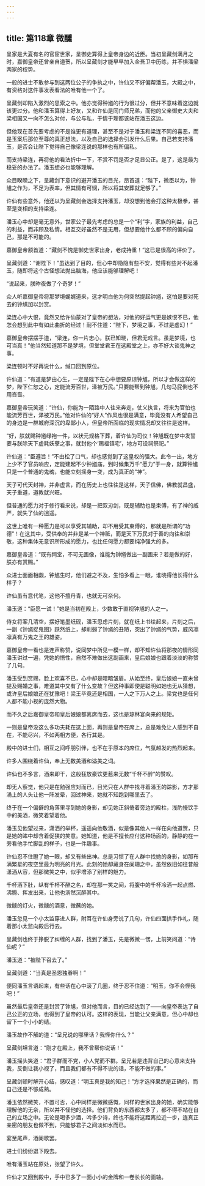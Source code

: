 ```yaml
---
---
---
```

title: 第118章 微醺
---





呈家是大夏有名的官宦世家，呈御史算得上皇帝身边的近臣。当初呈藏剑满月之时，嘉御皇帝还曾亲自道贺，所以呈藏剑才能早早加入金吾卫中历练，并不惧潘梁两家的权势。

一般的进士不敢参与到这两位公子的争执之中，许仙又不好偏帮潘玉，大殿之中，有资格对这件事发表看法的唯有他一个了。

呈藏剑却陷入激烈的思索之中。他亦觉得钟馗的行为很过分，但并不意味着这边就该更过分。他和潘玉算得上好友，又和许仙是同门师兄弟，而他的父亲御史大夫和梁相国又一向不怎么对付，与公与私，于情于理都该站在潘玉这边。

但他现在首先要考虑的不是谁更有道理，甚至不是对于潘玉和梁连不同的喜恶，而是玉案后那位至尊的真正想法，以及自己的选择会引发什么后果。自己若支持潘玉，是否会让陛下觉得自己像梁连说的那样也有所偏私。

而支持梁连，再将他的看法折中一下，不赏不罚是否才足显公正。是了，这是最为稳妥的办法了。潘玉想必也能够理解。

众目睽睽之下，呈藏剑下意识的避开潘玉的目光，昂首道：“陛下，微臣以为，钟馗之作为，不足为表率，但其情有可悯，所以将其安葬就足够了。”

许仙有些意外，他还以为呈藏剑会选择支持潘玉，却没想到他会打这种太极拳，甚至是变相的支持梁连。

潘玉心中却是毫无意外，世家公子最先考虑的总是一个“利”字，家族的利益，自己的利益，而非顾及私情。相互交好虽然不是无用，但想要他什么都不顾的偏向自己，那是不可能的。

嘉御皇帝颔首道：“藏剑不愧是御史世家出身，老成持重！”这已是很高的评价了。

呈藏剑道：“谢陛下！”虽达到了目的，但心中却隐隐有些不安，觉得有些对不起潘玉，随即将这个古怪想法抛出脑海，他应该能够理解吧！

“说起来，朕昨夜做了个奇梦！”

众人听嘉御皇帝将那梦境娓娓道来，这才明白他为何突然提起钟馗，这怕是要对死去的钟馗加以封赏。

梁连心中大恨，竟然又给许仙蒙对了皇帝的想法，对他的好运气更是嫉恨不已，他怎会想到此中有如此曲折的经过！耐不住道：“陛下，梦境之事，不过是虚幻！”

嘉御皇帝摆摆手道，“梁连，你一片忠心，朕已知晓，但君无戏言。虽是梦境，也可当真！”他当然知道那不是梦境，但堂堂君王在这殿堂之上，亦不好大谈鬼神之事。

梁连顿时不好再说什么，缄口回到原位。

许仙道：“有道是梦由心生，一定是陛下在心中想要原谅钟馗，所以才会做这样的梦，陛下仁恕之心，定能流芳百世，泽被万民。”只要能帮到钟馗，几句马屁倒也不用吝啬。

嘉御皇帝玩笑道：“许仙，你能为一陌路中人往来奔走，仗义执言，将来为官怕也能流芳百世，泽被万民。”他对许仙的“好人”作风也很是满意，毕竟没有人希望自己的身边是一群城府深沉的卑鄙小人，但皇帝所面临的现实情况却又往往是这样。

“好，朕就赐钟馗绿袍一件，以状元规格下葬，着许仙为司仪！钟馗既在梦中发誓要与朕除天下虚耗妖孽之事，就封他个‘赐福镇宅’，地方可设祠祭祀。”

许仙道：“臣遵旨！”不由松了口气，却也感觉到了这皇权的强大。此令一出，地方上少不了官员响应，定能建起不少钟馗庙，到时候集万千“愿力”于一身，就算钟馗只是一个普通的鬼魂，也能立刻摇身一变，成为真正的“神”。

天子可代天封神，并非虚言，而在历史上也往往是这样，天子信佛，佛教就昌盛，天子重道，道教就兴旺。

但普通的愿力对于修行看来说，却是一把双刃剑，既是辅助也是束傅，有了神的威严，就失了仙的逍遥。

这世上唯有一种愿力是可以享受其辅助，却不用受其束傅的，那就是所谓的“功德”！在这其中，受供奉的并非是某一个神祗，而是天下万民对于善的向往和崇敬，这种集体无意识所形成的愿力，也比任何愿力都要纯净强大的多。

嘉御皇帝道：“既有祠堂，不可无画像，谁能为钟馗做出一副画来？若是做的好，朕亦有赏赐。”

众进士面面相觑，钟馗生时，他们避之不及，生怕多看上一眼，谁晓得他长得什么样子？

许仙虽有意代笔，这他不擅丹青，也就无可奈何。

潘玉道：“臣愿一试！”她是当初在殿上，少数敢于直视钟馗的人之一。

侍女将案几清空，摆好笔墨纸砚，潘玉思虑片刻，就在纸上书绘起来，片刻之后，一副《钟馗捉鬼图》跃然纸上，却削弱了钟馗的丑陋，突出了钟馗的气势，威风凛凛真有万鬼之王的雄姿。

嘉御皇帝一看也是连声称赞，说同梦中所见一模一样，却不知许仙将那夜的情形同潘玉讲过一遍，凭她的悟性，自然不难做出这副画来，皇后娘娘也跟着淡淡的称赞了几句。

潘玉受到赏赐，脸上欢喜不已，心中却是暗暗皱眉。从始至终，皇后娘娘一直未曾提及赐婚之事，难道其中又有了什么变故？但这种事即使是聪明如她也无从猜想，或许皇后娘娘还在犹豫吧！梁王毕竟还是相国，一人之下万人之上。梁党也是任何人都不能小视的庞然大物。

而不久之后嘉御皇帝和皇后娘娘都离席而去，这也是琼林宴向来的规矩。

一则是皇帝没这么多功夫耗在这上面，再则是皇帝在席上，总是难免让人感到不自在，不能尽兴，不如两相方便，各行其是。

殿中的进士们，相互之间呼朋引伴，也不在乎原本的席位，气氛越发的热烈起来。

许多人围绕着许仙，奉上无数美酒和溢美之词。

许仙也不多言，酒来即干，这般狂放豪饮更惹来无数“千杯不醉”的赞叹。

却无人察觉，他只是在勉强应对而已，目光只在人群中找寻着潘玉的踪影，方才那涌上的人头让他一阵发晕，回过神来，她就不知跑到哪里去了。

终于在一个偏僻的角落里寻到她的身影，却见她正斜倚着旁边的殿柱，浅酌慢饮手中的美酒，微笑着望着他。

潘玉见他望过来，潇洒的举杯，遥遥向他敬酒，似是像其他人一样在向他道贺，只是她的眸中却含着促狭的笑意。她知道，他是不擅长应付这种场面的，静静的在一旁看他手忙脚乱的样子，也是一件趣事。

许仙忍不住瞪了她一眼，却又有些出神。总是习惯了在人群中找她的身影，如那布满繁星的夜空里最为明亮的月光。此刻的她却藏身在阑珊之中，虽然依旧如往昔般潇洒从容，但那微笑之中，似乎增添了别样的魅力。

千杯酒下肚，纵有千杯不醉之名，却在那一笑之间，将腹中的千杯冷酒一起点燃、沸腾、挥发出来，让他也淌然沉醉其中。

微醺的灯火，微醺的酒意，微蘸的她。

潘玉忽见一个小太监穿进人群，附耳在许仙身旁说了几句，许仙四面拱手作礼，随着那小太监向殿后行去。

呈藏剑也终于挣脱了纠缠的人群，找到了潘玉，先是微微一愣，上前笑问道：“诗仙呢？”

潘玉道：“被陛下召去了。”

呈藏剑道：“当真是圣恩独眷啊！”

便同潘玉言语起来，有些话在心中滚了几圈，终于忍不住道：“明玉，你不会怪我吧！”

虽然最后皇帝还是封赏了钟馗，但对他而言，目的已经达到了——向皇帝表达了自己公正的立场，也得到了皇帝的认可。这样的表现，当能让父亲满意，但心中却也留下一个小小的结。

潘玉故作不解的道：“呈兄说的哪里话？我怪你什么？”

呈藏剑坦言道：“刚才在殿上，我不曾帮你说话！”

潘玉摇头笑道：“君子群而不党，小人党而不群。呈兄若是违背自己的心意来支持我，反倒让我小视了，而且我们都有不得不说的话，不能不做的事。”

呈藏剑顿时解开心结，感叹道：“明玉真是我的知己！”方才选择果然是正确的，而自己还是不够成熟。

潘玉依然微笑，不置可否，心中同样是微微感慨，同样的世家出身的她，确实能够理解他的无奈，所以并不怪他的选择。他们背负的东西都太多了，都不得不站在自己的立场之中。无论是喝多少酒，吟多少诗，终也不能将这距离拉近一步，连真正亲密的朋友也做不到，只能够君子之间淡如水而已。

宴至尾声，酒阑歌罢。

进士们纷纷退下殿去。

唯有潘玉站在原处，张望了许久。

许仙才又回到殿中，手中已多了一面小小的金牌和一卷长长的画轴。